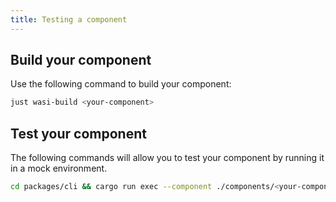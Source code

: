 ```yaml
---
title: Testing a component
---
```

<!--import { Callout } from 'fumadocs-ui/components/callout';-->
<!--import { Tab, Tabs } from "fumadocs-ui/components/tabs";-->


## Build your component

Use the following command to build your component:

```bash
just wasi-build <your-component>
```

## Test your component

The following commands will allow you to test your component by running it in a mock environment.

```bash
cd packages/cli && cargo run exec --component ./components/<your-component>.wasm --input '<your-input>'
```

